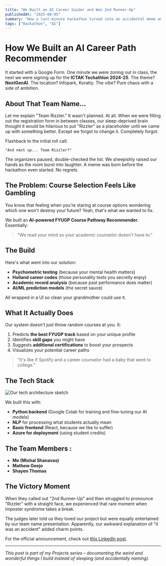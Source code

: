 ```yaml
---
title: "We Built an AI Career Guider and Won 2nd Runner-Up"
publishedAt: "2025-08-05"
summary: "How a last-minute hackathon turned into an accidental meme and a legit AI project."
tags: ["Hackathon", "AI"]
---
```


# How We Built an AI Career Path Recommender


It started with a Google Form. 
One minute we were zoning out in class, the next we were signing up for the **ICTAK Techathlon 2024-25**. The theme? **NextGenAI**. The location? Infopark, Koratty. The vibe? Pure chaos with a side of ambition.

## About That Team Name...

Let me explain "Team Rizzler." It wasn't planned. At all.
When we were filling out the registration form in between classes, our sleep-deprived brain thought it would be hilarious to put "Rizzler" as a placeholder until we came up with something better. Except we forgot to change it. Completely forgot.

Flashback to the initial roll call:

    "And next up... Team Rizzler?"

The organizers paused, double-checked the list. We sheepishly raised our hands as the room burst into laughter.
A meme was born before the hackathon even started. No regrets.

## The Problem: Course Selection Feels Like Gambling

You know that feeling when you're staring at course options wondering which one won't destroy your future? Yeah, that's what we wanted to fix.

We built an **AI-powered FYUGP Course Pathway Recommender**. Essentially:

> "We read your mind so your academic counselor doesn't have to."

## The Build

Here's what went into our solution:

- **Psychometric testing** (because your mental health matters)
- **Holland career codes** (those personality tests you secretly enjoy)
- **Academic record analysis** (because past performance does matter)
- **AI/ML prediction models** (the secret sauce)

All wrapped in a UI so clean your grandmother could use it.

## What It Actually Does

Our system doesn't just throw random courses at you. It:

1. Predicts **the best FYUGP track** based on your unique profile
2. Identifies **skill gaps** you might have
3. Suggests **additional certifications** to boost your prospects
4. Visualizes your potential career paths

> "It's like if Spotify and a career counselor had a baby that went to college."

## The Tech Stack

![Our tech architecture sketch](/images/hackathon-sketch.webp)

We built this with:

- **Python backend** (Google Colab for training and fine-tuning our AI models)
- **NLP** for processing what students actually mean
- **Basic frontend** (React, because we like to suffer)
- **Azure for deployment** (using student credits)


## The Team Members :

- **Me (Mishal Shanavas)** 
- **Mathew Geejo** 
- **Shayen Thomas**

## The Victory Moment

When they called out "2nd Runner-Up" and then struggled to pronounce "Rizzler" with a straight face, we experienced that rare moment when imposter syndrome takes a break.

The judges later told us they loved our project but were equally entertained by our team name presentation. Apparently, our awkward explanation of "it was an accident" added charm points.

For the official announcement, check out [this LinkedIn post](https://www.linkedin.com/posts/ictkerala_ictak-ictacademy-ictacademykerala-ugcPost-7358039609945051136-VYSo).


---

*This post is part of my Projects series – documenting the weird and wonderful things I build instead of sleeping (and accidentally naming).*